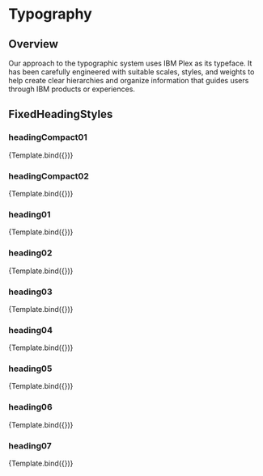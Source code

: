 
<Meta
  title="Components/Typography/FixedHeadingStyles"
  component={FixedHeadingStylesStory}
  argTypes={{}}
/>

# Typography

## Overview

Our approach to the typographic system uses IBM Plex as its typeface. It has been carefully engineered with suitable scales, styles, and weights to help create clear hierarchies and organize information that guides users through IBM products or experiences.


## FixedHeadingStyles

### headingCompact01

<Canvas>
  <Story
    name="headingCompact01"
    args={{ type: FixedHeadingStyles.headingCompact01 }}
  >
    {Template.bind({})}
  </Story>
</Canvas>

### headingCompact02

<Canvas>
  <Story
    name="headingCompact02"
    args={{ type: FixedHeadingStyles.headingCompact02 }}
  >
    {Template.bind({})}
  </Story>
</Canvas>

### heading01

<Canvas>
  <Story name="heading01" args={{ type: FixedHeadingStyles.heading01 }}>
    {Template.bind({})}
  </Story>
</Canvas>

### heading02

<Canvas>
  <Story name="heading02" args={{ type: FixedHeadingStyles.heading02 }}>
    {Template.bind({})}
  </Story>
</Canvas>

### heading03

<Canvas>
  <Story name="heading03" args={{ type: FixedHeadingStyles.heading03 }}>
    {Template.bind({})}
  </Story>
</Canvas>

### heading04

<Canvas>
  <Story name="heading04" args={{ type: FixedHeadingStyles.heading04 }}>
    {Template.bind({})}
  </Story>
</Canvas>

### heading05

<Canvas>
  <Story name="heading05" args={{ type: FixedHeadingStyles.heading05 }}>
    {Template.bind({})}
  </Story>
</Canvas>

### heading06

<Canvas>
  <Story name="heading06" args={{ type: FixedHeadingStyles.heading06 }}>
    {Template.bind({})}
  </Story>
</Canvas>

### heading07

<Canvas>
  <Story name="heading07" args={{ type: FixedHeadingStyles.heading07 }}>
    {Template.bind({})}
  </Story>
</Canvas>
